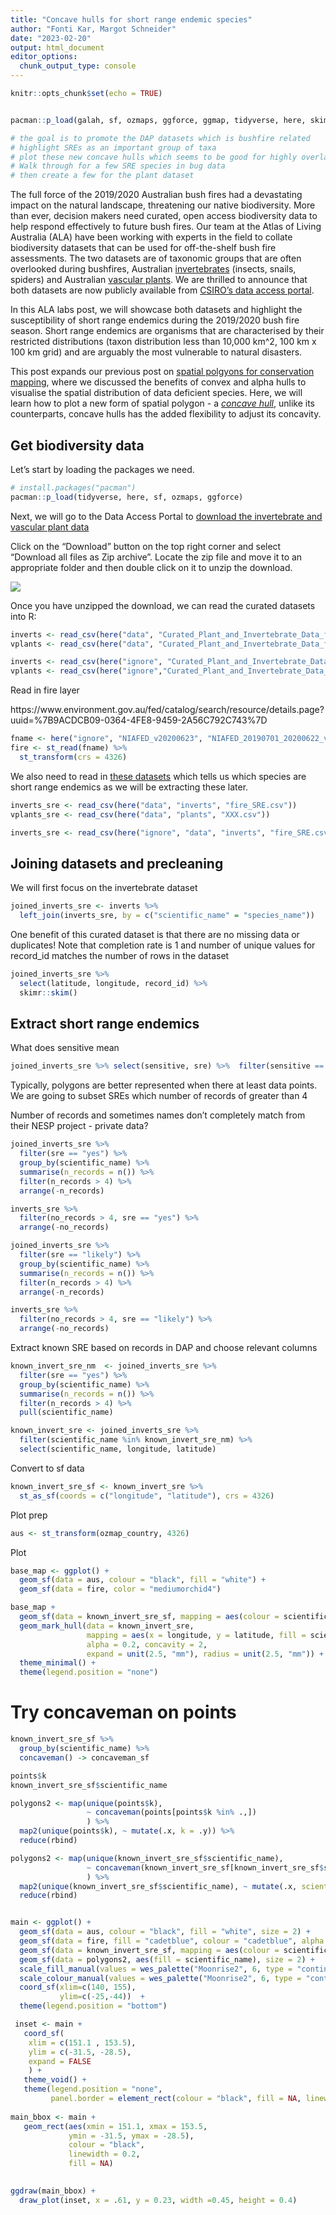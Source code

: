 ```yaml
---
title: "Concave hulls for short range endemic species"
author: "Fonti Kar, Margot Schneider"
date: "2023-02-20"
output: html_document
editor_options: 
  chunk_output_type: console
---
```


```r
knitr::opts_chunk$set(echo = TRUE)


pacman::p_load(galah, sf, ozmaps, ggforce, ggmap, tidyverse, here, skimr, readr, concaveman, wesanderson, cowplot)

# the goal is to promote the DAP datasets which is bushfire related
# highlight SREs as an important group of taxa
# plot these new concave hulls which seems to be good for highly overlappy species
# Walk through for a few SRE species in bug data
# then create a few for the plant dataset
```

The full force of the 2019/2020 Australian bush fires had a devastating impact on the natural landscape, threatening our native biodiversity. More than ever, decision makers need curated, open access biodiversity data to help respond effectively to future bush fires. Our team at the Atlas of Living Australia (ALA) have been working with experts in the field to collate biodiversity datasets that can be used for off-the-shelf bush fire assessments. The two datasets are of taxonomic groups that are often overlooked during bushfires, Australian [invertebrates](link to ALA page?) (insects, snails, spiders) and  Australian [vascular plants](link to ALA page?). We are thrilled to announce that both datasets are now publicly available from [CSIRO's data access portal](https://data.csiro.au/collection/csiro:56679).

In this ALA labs post, we will showcase both datasets and highlight the susceptibility of short range endemics during the 2019/2020 bush fire season. Short range endemics are organisms that are characterised by their restricted distributions (taxon distribution less than 10,000 km^2, 100 km x 100 km grid) and are arguably the most vulnerable to natural disasters. 

This post expands our previous post on [spatial polgyons for conservation mapping](XXX), where we discussed the benefits of convex and alpha hulls to visualise the spatial distribution of data deficient species. Here, we will learn how to plot a new form of spatial polygon - a [*concave hull*](https://citeseerx.ist.psu.edu/viewdoc/download?doi=10.1.1.676.6258&rep=rep1&type=pdf), unlike its counterparts, concave hulls has the added flexibility to adjust its concavity. 

## Get biodiversity data

Let's start by loading the packages we need.

```r
# install.packages("pacman")
pacman::p_load(tidyverse, here, sf, ozmaps, ggforce)
```

Next, we will go to the Data Access Portal to [download the invertebrate and vascular plant data](https://data.csiro.au/collection/csiro:56679) 

Click on the "Download" button on the top right corner and select "Download all files as Zip archive". Locate the zip file and move it to an appropriate folder and then double click on it to unzip the download. 

![]( `r here("R/","alalabs", "images", "DAP.png")` ) 

Once you have unzipped the download, we can read the curated datasets into R:
```r
inverts <- read_csv(here("data", "Curated_Plant_and_Invertebrate_Data_for_Bushfire_Modelling", "invertebrate.data.csv"))
vplants <- read_csv(here("data", "Curated_Plant_and_Invertebrate_Data_for_Bushfire_Modelling", "vascularplant.data.csv"))
```
```r
inverts <- read_csv(here("ignore", "Curated_Plant_and_Invertebrate_Data_for_Bushfire_Modelling", "invertebrate.data.csv"))
vplants <- read_csv(here("ignore","Curated_Plant_and_Invertebrate_Data_for_Bushfire_Modelling", "vascularplant.data.csv"))
```

Read in fire layer

https://www.environment.gov.au/fed/catalog/search/resource/details.page?uuid=%7B9ACDCB09-0364-4FE8-9459-2A56C792C743%7D

```r
fname <- here("ignore", "NIAFED_v20200623", "NIAFED_20190701_20200622_v20200623.shp")
fire <- st_read(fname) %>% 
  st_transform(crs = 4326)
```


We also need to read in [these datasets](download-link) which tells us which species are short range endemics as we will be extracting these later.

```r
inverts_sre <- read_csv(here("data", "inverts", "fire_SRE.csv"))
vplants_sre <- read_csv(here("data", "plants", "XXX.csv"))
```

```r
inverts_sre <- read_csv(here("ignore", "data", "inverts", "fire_SRE.csv"))
```

## Joining datasets and precleaning

We will first focus on the invertebrate dataset

```r
joined_inverts_sre <- inverts %>% 
  left_join(inverts_sre, by = c("scientific_name" = "species_name"))
```

One benefit of this curated dataset is that there are no missing data or duplicates! Note that completion rate is 1 and number of unique values for record_id matches the number of rows in the dataset 

```r
joined_inverts_sre %>% 
  select(latitude, longitude, record_id) %>% 
  skimr::skim()
```

## Extract short range endemics

What does sensitive mean

```r
joined_inverts_sre %>% select(sensitive, sre) %>%  filter(sensitive == 1)
```

Typically, polygons are better represented when there at least data points. We are going to subset SREs which number of records of greater than 4

Number of records and sometimes names don't completely match from their NESP project - private data? 

```r
joined_inverts_sre %>% 
  filter(sre == "yes") %>% 
  group_by(scientific_name) %>% 
  summarise(n_records = n()) %>% 
  filter(n_records > 4) %>% 
  arrange(-n_records)

inverts_sre %>% 
  filter(no_records > 4, sre == "yes") %>% 
  arrange(-no_records)

joined_inverts_sre %>% 
  filter(sre == "likely") %>% 
  group_by(scientific_name) %>% 
  summarise(n_records = n()) %>% 
  filter(n_records > 4) %>% 
  arrange(-n_records)

inverts_sre %>% 
  filter(no_records > 4, sre == "likely") %>% 
  arrange(-no_records)
```

Extract known SRE based on records in DAP and choose relevant columns

```r
known_invert_sre_nm  <- joined_inverts_sre %>% 
  filter(sre == "yes") %>% 
  group_by(scientific_name) %>% 
  summarise(n_records = n()) %>% 
  filter(n_records > 4) %>% 
  pull(scientific_name) 

known_invert_sre <- joined_inverts_sre %>% 
  filter(scientific_name %in% known_invert_sre_nm) %>% 
  select(scientific_name, longitude, latitude)
```

Convert to sf data

```r
known_invert_sre_sf <- known_invert_sre %>% 
  st_as_sf(coords = c("longitude", "latitude"), crs = 4326)
```

Plot prep

```r
aus <- st_transform(ozmap_country, 4326)
```

Plot

```r
base_map <- ggplot() + 
  geom_sf(data = aus, colour = "black", fill = "white") +
  geom_sf(data = fire, color = "mediumorchid4") 

base_map + 
  geom_sf(data = known_invert_sre_sf, mapping = aes(colour = scientific_name)) + 
  geom_mark_hull(data = known_invert_sre, 
                 mapping = aes(x = longitude, y = latitude, fill = scientific_name), 
                 alpha = 0.2, concavity = 2, 
                 expand = unit(2.5, "mm"), radius = unit(2.5, "mm")) +
  theme_minimal() + 
  theme(legend.position = "none")
```

# Try concaveman on points
```r
known_invert_sre_sf %>% 
  group_by(scientific_name) %>% 
  concaveman() -> concaveman_sf

points$k
known_invert_sre_sf$scientific_name

polygons2 <- map(unique(points$k),
                 ~ concaveman(points[points$k %in% .,])
                 ) %>% 
  map2(unique(points$k), ~ mutate(.x, k = .y)) %>% 
  reduce(rbind)

polygons2 <- map(unique(known_invert_sre_sf$scientific_name),
                 ~ concaveman(known_invert_sre_sf[known_invert_sre_sf$scientific_name %in% .,])
                 ) %>% 
  map2(unique(known_invert_sre_sf$scientific_name), ~ mutate(.x, scientific_name = .y)) %>% 
  reduce(rbind)


main <- ggplot() + 
  geom_sf(data = aus, colour = "black", fill = "white", size = 2) +
  geom_sf(data = fire, fill = "cadetblue", colour = "cadetblue", alpha = 0.6) +
  geom_sf(data = known_invert_sre_sf, mapping = aes(colour = scientific_name)) + 
  geom_sf(data = polygons2, aes(fill = scientific_name), size = 2) + 
  scale_fill_manual(values = wes_palette("Moonrise2", 6, type = "continuous")) + 
  scale_colour_manual(values = wes_palette("Moonrise2", 6, type = "continuous")) + 
  coord_sf(xlim=c(140, 155), 
           ylim=c(-25,-44))  +
  theme(legend.position = "bottom")

 inset <- main + 
   coord_sf(
    xlim = c(151.1 , 153.5),
    ylim = c(-31.5, -28.5),
    expand = FALSE
    ) + 
   theme_void() +
   theme(legend.position = "none",
         panel.border = element_rect(colour = "black", fill = NA, linewidth = 0.6))
   
main_bbox <- main + 
   geom_rect(aes(xmin = 151.1, xmax = 153.5,
             ymin = -31.5, ymax = -28.5),
             colour = "black",
             linewidth = 0.2, 
             fill = NA)
 

ggdraw(main_bbox) +
  draw_plot(inset, x = .61, y = 0.23, width =0.45, height = 0.4) 
```

